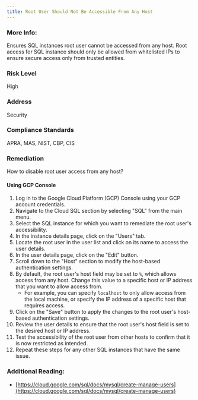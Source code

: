 ```yaml
---
title: Root User Should Not Be Accessible From Any Host
---
```


### More Info:

Ensures SQL instances root user cannot be accessed from any host. Root access for SQL instance should only be allowed from whitelisted IPs to ensure secure access only from trusted entities.

### Risk Level

High

### Address

Security

### Compliance Standards

APRA, MAS, NIST, CBP, CIS

### Remediation

How to disable root user access from any host?

#### Using GCP Console

1. Log in to the Google Cloud Platform (GCP) Console using your GCP account credentials.
2. Navigate to the Cloud SQL section by selecting "SQL" from the main menu.
3. Select the SQL instance for which you want to remediate the root user's accessibility.
4. In the instance details page, click on the "Users" tab.
5. Locate the root user in the user list and click on its name to access the user details.
6. In the user details page, click on the "Edit" button.
7. Scroll down to the "Host" section to modify the host-based authentication settings.
8. By default, the root user's host field may be set to `%`, which allows access from any host. Change this value to a specific host or IP address that you want to allow access from.
   - For example, you can specify `localhost` to only allow access from the local machine, or specify the IP address of a specific host that requires access.
9. Click on the "Save" button to apply the changes to the root user's host-based authentication settings.
10. Review the user details to ensure that the root user's host field is set to the desired host or IP address.
11. Test the accessibility of the root user from other hosts to confirm that it is now restricted as intended.
12. Repeat these steps for any other SQL instances that have the same issue.

### Additional Reading:

- [https://cloud.google.com/sql/docs/mysql/create-manage-users](https://cloud.google.com/sql/docs/mysql/create-manage-users)
